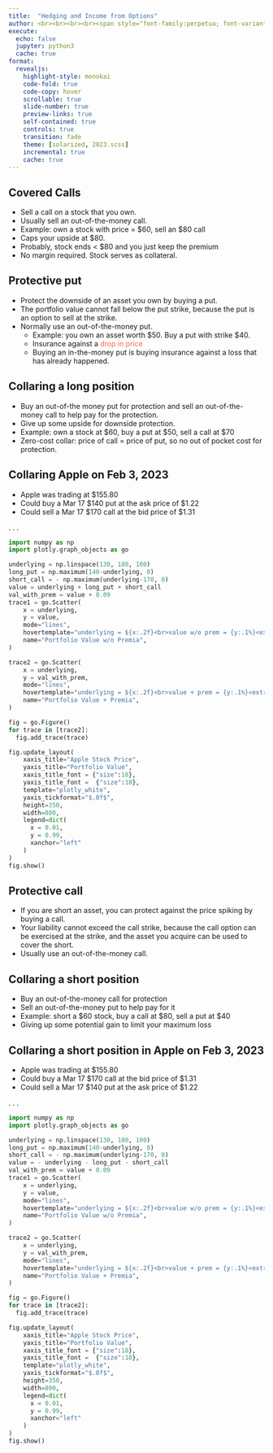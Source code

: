 ```yaml
---
title:  "Hedging and Income from Options"
author: <br><br><br><br><span style="font-family:perpetua; font-variant:small-caps; color:#606060;">Kerry Back</span><br><br><img src="RiceBusiness-transparent-logo-sm.png"  height=80>
execute:
  echo: false
  jupyter: python3
  cache: true
format: 
  revealjs:
    highlight-style: monokai
    code-fold: true
    code-copy: hover
    scrollable: true
    slide-number: true
    preview-links: true
    self-contained: true
    controls: true
    transition: fade
    theme: [solarized, 2023.scss]
    incremental: true
    cache: true
---
```


## Covered Calls

- Sell a call on a stock that you own.
- Usually sell an out-of-the-money call.
- Example: own a stock with price = $60, sell an $80 call
- Caps your upside at $80.
- Probably, stock ends < $80 and you just keep the premium
- No margin required.  Stock serves as collateral.
  
     
## Protective put
  
- Protect the downside of an asset you own by buying a put.  
- The portfolio value cannot fall below the put strike, because the put is an option to sell at the strike.
- Normally use an out-of-the-money put.
  - Example: you own an asset worth $50.  Buy a put with strike $40.
  - Insurance against a [drop in price]{style="color: tomato"}
  - Buying an in-the-money put is buying insurance against a loss that has already happened. 

## Collaring a long position

- Buy an out-of-the money put for protection and sell an out-of-the-money call to help pay for the protection.
- Give up some upside for downside protection.
- Example: own a stock at $60, buy a put at $50, sell a call at $70
- Zero-cost collar: price of call = price of put, so no out of pocket cost for protection.

## Collaring Apple on Feb 3, 2023

- Apple was trading at $155.80
- Could buy a Mar 17 $140 put at the ask price of $1.22
- Could sell a Mar 17 $170 call at the bid price of $1.31

. . .

```python
import numpy as np
import plotly.graph_objects as go

underlying = np.linspace(130, 180, 100)
long_put = np.maximum(140-underlying, 0)
short_call = - np.maximum(underlying-170, 0)
value = underlying + long_put + short_call
val_with_prem = value + 0.09
trace1 = go.Scatter(
    x = underlying,
    y = value,
    mode="lines",
    hovertemplate="underlying = ${x:.2f}<br>value w/o prem = {y:.1%}<extra></extra",
    name="Portfolio Value w/o Premia",
) 

trace2 = go.Scatter(
    x = underlying,
    y = val_with_prem,
    mode="lines",
    hovertemplate="underlying = ${x:.2f}<br>value + prem = {y:.1%}<extra></extra",
    name="Portfolio Value + Premia",
) 

fig = go.Figure()
for trace in [trace2]:
  fig.add_trace(trace)

fig.update_layout(
    xaxis_title="Apple Stock Price",
    yaxis_title="Portfolio Value",
    xaxis_title_font = {"size":18},
    yaxis_title_font =  {"size":18},
    template="plotly_white",
    yaxis_tickformat="$.0f$",
    height=350,  
    width=800,
    legend=dict(
      x = 0.01,
      y = 0.99,
      xanchor="left"
    )
)
fig.show()
```

## Protective call 

- If you are short an asset, you can protect against the price spiking by buying a call.  
- Your liability cannot exceed the call strike, because the call option can be exercised at the strike, and the asset you acquire can be used to cover the short.
- Usually use an out-of-the-money call.
  

## Collaring a short position

- Buy an out-of-the-money call for protection
- Sell an out-of-the-money put to help pay for it
- Example: short a $60 stock, buy a call at $80, sell a put at $40
- Giving up some potential gain to limit your maximum loss

## Collaring a short position in Apple on Feb 3, 2023

- Apple was trading at $155.80
- Could buy a Mar 17 $170 call at the bid price of $1.31
- Could sell a Mar 17 $140 put at the ask price of $1.22


. . .

```python
import numpy as np
import plotly.graph_objects as go

underlying = np.linspace(130, 180, 100)
long_put = np.maximum(140-underlying, 0)
short_call = - np.maximum(underlying-170, 0)
value = - underlying - long_put - short_call
val_with_prem = value + 0.09
trace1 = go.Scatter(
    x = underlying,
    y = value,
    mode="lines",
    hovertemplate="underlying = ${x:.2f}<br>value w/o prem = {y:.1%}<extra></extra",
    name="Portfolio Value w/o Premia",
) 

trace2 = go.Scatter(
    x = underlying,
    y = val_with_prem,
    mode="lines",
    hovertemplate="underlying = ${x:.2f}<br>value + prem = {y:.1%}<extra></extra",
    name="Portfolio Value + Premia",
) 

fig = go.Figure()
for trace in [trace2]:
  fig.add_trace(trace)

fig.update_layout(
    xaxis_title="Apple Stock Price",
    yaxis_title="Portfolio Value",
    xaxis_title_font = {"size":18},
    yaxis_title_font =  {"size":18},
    template="plotly_white",
    yaxis_tickformat="$.0f$",
    height=350,  
    width=800,
    legend=dict(
      x = 0.01,
      y = 0.99,
      xanchor="left"
    )
)
fig.show()
```